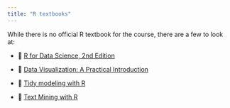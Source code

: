 ```yaml
---
title: "R textbooks"
---
```


While there is no official R textbook for the course, there are a few to look at:

-   🔗 [R for Data Science, 2nd Edition](https://r4ds.hadley.nz/)

-   🔗 [Data Visualization: A Practical Introduction](https://socviz.co/)

-   🔗 [Tidy modeling with R](https://www.tmwr.org/)

-   🔗 [Text Mining with R](https://www.tidytextmining.com/)